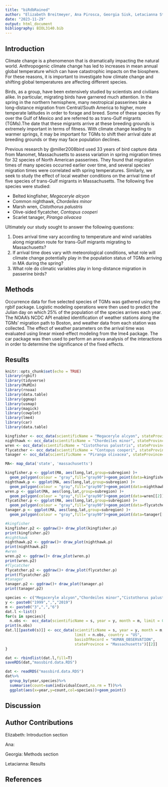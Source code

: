 ```yaml
---
title: "biRdbRained"
author: "Elizabeth Breitmeyer, Ana Pirosca, Georgia Sisk, Letacianna Stoudmire"
date: "2023-11-29"
output: html_document
bibliography: BIOL3140.bib
---
```

## Introduction
Climate change is a phenomenon that is dramatically impacting the natural world. Anthropogenic climate change has led to increases in mean annual global temperature which can have catastrophic impacts on the biosphere. For these reasons, it is important to investigate how climate change and shifting global temperatures are affecting different species.

Birds, as a group, have been extensively studied by scientists and civilians alike. In particular, migrating birds have garnered much attention. In the spring in the northern hemisphere, many neotropical passerines take a long-distance migration from Central/South America to higher, more temperate latitudes in order to forage and breed. Some of these species fly over the Gulf of Mexico and are referred to as trans-Gulf migrants (TGMs).The date that these migrants arrive at these breeding grounds is extremely important in terms of fitness. With climate change leading to warmer springs, it may be important for TGMs to shift their arrival date at breeding grounds or they may face population declines.

Previous research by @miller2008bird used 33 years of bird capture data from Manomet, Massachusetts to assess variation in spring migration times for 32 species of North American passerines. They found that migration times of many species occurred earlier over time, and several species' migration times were correlated with spring temperatures. Similarly, we seek to study the effect of local weather conditions on the arrival time of five species of trans-Gulf migrants in Massachusetts. The following five species were studied:

* Belted kingfisher, *Megaceryle alcyon*
* Common nighthawk, *Chordeiles minor*
* Marsh wren, *Cistothorus palustris*
* Olive-sided flycatcher, *Contopus cooperi*
* Scarlet tanager, *Piranga olivacea*

Ultimately our study sought to answer the following questions:

1. Does arrival time vary according to temperature and wind variables along migration route for trans-Gulf migrants migrating to Massachusetts?
2. If arrival time does vary with meteorological conditions, what role will climate change potentially play in the population status of TGMs arriving in MA during the spring?
3. What role do climatic variables play in long-distance migration in passerine birds?

## Methods
Occurrence data for five selected species of TGMs was gathered using the rgbif package. Logistic modeling operations were then used to predict the Julian day on which 25% of the population of the species arrives each year. The NOAA's NCDC API enabled identification of weather stations along the TGMs' migration path to Boston, and weather data from each station was collected. The effect of weather parameters on the arrival time was evaluated using linear mixed-effect modeling from the lme4 package. The car package was then used to perform an anova analysis of the interactions in order to determine the significance of the fixed effects.

## Results
```r
knitr::opts_chunk$set(echo = TRUE)
library(rgbif)
library(tidyverse)
library(MuMIn)
library(rnoaa)
library(data.table)
library(ggmap)
library(usmap)
library(magick)
library(cowplot)
library(lme4)
library(car)
library(data.table)
```

```r
kingfisher <- occ_data(scientificName = "Megaceryle alcyon", stateProvince="Massachusetts", limit=200,year=2019)
nighthawk <- occ_data(scientificName = "Chordeiles minor", stateProvince="Massachusetts", limit=200,year=2019)
wren <- occ_data(scientificName = "Cistothorus palustris", stateProvince="Massachusetts", limit=200,year=2019)
flycatcher <- occ_data(scientificName = "Contopus cooperi", stateProvince="Massachusetts", limit=200,year=2019)
tanager <- occ_data(scientificName = "Piranga olivacea", stateProvince="Massachusetts", limit=200,year=2019)

MA<- map_data('state', 'massachusetts')

kingfisher.p <- ggplot(MA, aes(long,lat,group=subregion) )+
  geom_polygon(colour = "gray",fill="gray90")+geom_point(data=kingfisher[[2]],aes(x=decimalLongitude,y=decimalLatitude,size=individualCount),alpha=0.3,inherit.aes = F)+ coord_quickmap()+theme_void()
nighthawk.p <- ggplot(MA, aes(long,lat,group=subregion) )+
  geom_polygon(colour = "gray",fill="gray90")+geom_point(data=nighthawk[[2]],aes(x=decimalLongitude,y=decimalLatitude,size=individualCount),alpha=0.3,inherit.aes = F)+ coord_quickmap()+theme_void()
wren.p <- ggplot(MA, aes(long,lat,group=subregion) )+
  geom_polygon(colour = "gray",fill="gray90")+geom_point(data=wren[[2]],aes(x=decimalLongitude,y=decimalLatitude,size=individualCount),alpha=0.3,inherit.aes = F)+ coord_quickmap()+theme_void()
flycatcher.p <- ggplot(MA, aes(long,lat,group=subregion) )+
  geom_polygon(colour = "gray",fill="gray90")+geom_point(data=flycatcher[[2]],aes(x=decimalLongitude,y=decimalLatitude,size=individualCount),alpha=0.3,inherit.aes = F)+ coord_quickmap()+theme_void()
tanager.p <- ggplot(MA, aes(long,lat,group=subregion) )+
  geom_polygon(colour = "gray",fill="gray90")+geom_point(data=tanager[[2]],aes(x=decimalLongitude,y=decimalLatitude,size=individualCount),alpha=0.3,inherit.aes = F)+ coord_quickmap()+theme_void()

#kingfisher
kingfisher.p2 <- ggdraw()+ draw_plot(kingfisher.p)
print(kingfisher.p2)
#nighthawk
nighthawk.p2 <- ggdraw()+ draw_plot(nighthawk.p)
print(nighthawk.p2)
#wren
wren.p2 <- ggdraw()+ draw_plot(wren.p)
print(wren.p2)
#flycatcher
flycatcher.p2 <- ggdraw()+ draw_plot(flycatcher.p)
print(flycatcher.p2)
#tanager
tanager.p2 <- ggdraw()+ draw_plot(tanager.p)
print(tanager.p2)
````

```r
species <- c("Megaceryle alcyon","Chordeiles minor","Cistothorus palustris","Contopus cooperi","Piranga olivacea")
y <- paste0("1999",",","2019")
m <- paste0("3",",","6")
dat.l <-list()
for(s in species){
  n.obs <-  occ_data(scientificName = s, year = y, month = m, limit = 0, country = "US", basisOfRecord = "HUMAN_OBSERVATION", stateProvince="Massachusetts")$meta$count
print(n.obs)
dat.l[[paste0(s)]] <- occ_data(scientificName = s, year = y, month = m, 
                               limit = n.obs, country = "US",
                               basisOfRecord = "HUMAN_OBSERVATION",
                               stateProvince = "Massachusetts")[[2]]
}
```
```r
dat <- rbindlist(dat.l,fill=T)
saveRDS(dat,"massbird.data.RDS")
```

```r
dat <- readRDS("massbird.data.RDS")
dat%>%
  group_by(year,species)%>%
  summarise(count=sum(individualCount,na.rm = T))%>%
  ggplot(aes(x=year,y=count,col=species))+geom_point()
```
## Discussion

## Author Contributions
Elizabeth: Introduction section

Ana:

Georgia: Methods section

Letacianna: Results

## References